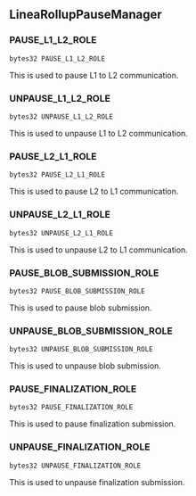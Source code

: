 ## LineaRollupPauseManager

### PAUSE_L1_L2_ROLE

```solidity
bytes32 PAUSE_L1_L2_ROLE
```

This is used to pause L1 to L2 communication.

### UNPAUSE_L1_L2_ROLE

```solidity
bytes32 UNPAUSE_L1_L2_ROLE
```

This is used to unpause L1 to L2 communication.

### PAUSE_L2_L1_ROLE

```solidity
bytes32 PAUSE_L2_L1_ROLE
```

This is used to pause L2 to L1 communication.

### UNPAUSE_L2_L1_ROLE

```solidity
bytes32 UNPAUSE_L2_L1_ROLE
```

This is used to unpause L2 to L1 communication.

### PAUSE_BLOB_SUBMISSION_ROLE

```solidity
bytes32 PAUSE_BLOB_SUBMISSION_ROLE
```

This is used to pause blob submission.

### UNPAUSE_BLOB_SUBMISSION_ROLE

```solidity
bytes32 UNPAUSE_BLOB_SUBMISSION_ROLE
```

This is used to unpause blob submission.

### PAUSE_FINALIZATION_ROLE

```solidity
bytes32 PAUSE_FINALIZATION_ROLE
```

This is used to pause finalization submission.

### UNPAUSE_FINALIZATION_ROLE

```solidity
bytes32 UNPAUSE_FINALIZATION_ROLE
```

This is used to unpause finalization submission.

